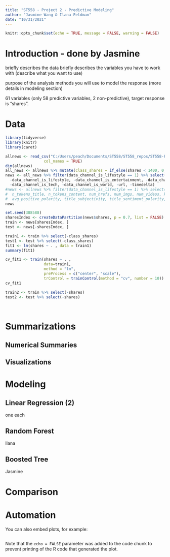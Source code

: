 ```yaml
---
title: "ST558 - Project 2 - Predictive Modeling"
author: "Jasmine Wang & Ilana Feldman"
date: "10/31/2021"
---
```


```r
knitr::opts_chunk$set(echo = TRUE, message = FALSE, warning = FALSE)
```

# Introduction - done by Jasmine

briefly describes the data 
briefly describes the variables you have to work with (describe what you want to use)

purpose of the analysis
methods you will use to model the response (more details in modeling section)

61 variables (only 58 predictive variables, 2 non-predictive), target response is "shares".

# Data 

```r
library(tidyverse)
library(knitr)
library(caret)

allnews <- read_csv("C:/Users/peach/Documents/ST558/ST558_repos/ST558-Project-2/_Data/OnlineNewsPopularity.csv", 
                 col_names = TRUE)
dim(allnews)
all_news <- allnews %>% mutate(class_shares = if_else(shares < 1400, 0, 1))
news <- all_news %>% filter(data_channel_is_lifestyle == 1) %>% select(
  -data_channel_is_lifestyle, -data_channel_is_entertainment, -data_channel_is_bus, -data_channel_is_socmed, 
  -data_channel_is_tech, -data_channel_is_world, -url, -timedelta)
#news <- allnews %>% filter(data_channel_is_lifestyle == 1) %>% select(
#  n_tokens_title, n_tokens_content, num_hrefs, num_imgs, num_videos, kw_avg_min, kw_avg_max, avg_negative_polarity, 
#  avg_positive_polarity, title_subjectivity, title_sentiment_polarity, shares)
news

set.seed(388588)
sharesIndex <- createDataPartition(news$shares, p = 0.7, list = FALSE)
train <- news[sharesIndex, ]
test <- news[-sharesIndex, ]

train1 <- train %>% select(-class_shares)
test1 <- test %>% select(-class_shares)
fit1 <- lm(shares ~ . , data = train1)
summary(fit1)

cv_fit1 <- train(shares ~ . , 
                 data=train1,
                 method = "lm",
                 preProcess = c("center", "scale"),
                 trControl = trainControl(method = "cv", number = 10))
cv_fit1


```


```r

train2 <- train %>% select(-shares)
test2 <- test %>% select(-shares)




```
# Summarizations

## Numerical Summaries

## Visualizations

# Modeling

## Linear Regression (2)

one each

## Random Forest 

Ilana

## Boosted Tree

Jasmine

# Comparison

# Automation


You can also embed plots, for example:

```r

```

Note that the `echo = FALSE` parameter was added to the code chunk to prevent printing of the R code that generated the plot.
